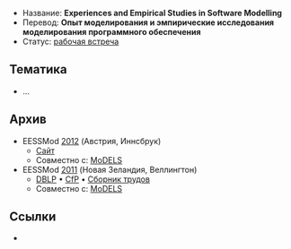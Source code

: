 * Название: '''Experiences and Empirical Studies in Software Modelling'''
* Перевод: '''Опыт моделирования и эмпирические исследования моделирования программного обеспечения'''
* Статус: [[Workshop|рабочая встреча]]

== Тематика ==
* …

== Архив ==
* EESSMod [[2012]] (Австрия, Иннсбрук)
** [http://www.eesmod.org/ Сайт]
** Совместно с: [[MoDELS]]
* EESSMod [[2011]] (Новая Зеландия, Веллингтон)
** [http://dblp.uni-trier.de/db/conf/models/eessmod2011.html DBLP] • [http://www.wikicfp.com/cfp/servlet/event.showcfp?eventid=17044 CfP] • [http://dl.dropbox.com/u/12330750/EESSMod%202011%20-%20Proceedings.pdf Сборник трудов]
** Совместно с: [[MoDELS]]

== Ссылки ==
* 
